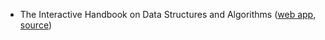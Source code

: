 - The Interactive Handbook on Data Structures and Algorithms ([web app](https://cartesian.app/), [source](https://www.reddit.com/r/SideProject/comments/1liga56/i_wrote_a_680page_interactive_book_on_computer))
